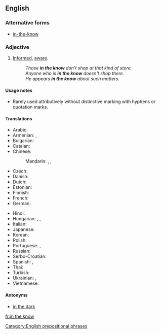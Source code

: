 ==English==

===Alternative forms===
* [[in-the-know]]

===Adjective===
{{en-adj|head=[[in]] [[the]] [[know]]}}

# [[informed|Informed]], [[aware]].
#: ''Those '''in the know''' don't shop at that kind of store.''
#: ''Anyone who is '''in the know''' doesn't shop there.''
#: ''He appears '''in the know''' about such matters.''

====Usage notes====
* Rarely used attributively without distinctive marking with hyphens or quotation marks.

====Translations====
{{trans-top|informed, aware}}
* Arabic: {{t|ar|على علم}}
* Armenian: {{t|hy|տեղյակ|sc=Armn}}, {{t|hy|բիթի|sc=Armn}}
* Bulgarian: {{t-needed|bg}}
* Catalan: {{t-needed|ca}}
* Chinese:
*: Mandarin: {{t+|cmn|知情|tr=zhīqíng|sc=Hani}}, {{t|cmn|[[有]][[知識]][[的]]|sc=Hani}}, {{t|cmn|[[有]][[知识]][[的]]|tr=yǒu zhīshi de|sc=Hani}}
* Czech: {{t-needed|cs}}
* Danish: {{t-needed|da}}
* Dutch: {{t|nl|ingeweid}}
* Estonian: {{t|et|teadlik}}
* Finnish: {{t+|fi|tietävä}}
* French: {{t+|fr|au courant}}
* German: {{t+|de|eingeweiht}}
{{trans-mid}}
* Hindi: {{t-needed|hi}}
* Hungarian: {{t+|hu|tájékozott}}, {{t+|hu|beavatott}}, {{t|hu|jól értesült}}
* Italian: {{t|it|al corrente}}
* Japanese: {{t-needed|ja}}
* Korean: {{t-needed|ko}}
* Polish: {{t-needed|pl}}
* Portuguese: {{t+|pt|informado|m}}, {{t+|pt|atento|m}}
* Russian: {{t+|ru|в ку́рсе}}
* Serbo-Croatian: {{t-needed|sh}}
* Spanish: {{t+|es|informado}}, {{t|es|en el ajo}}
* Thai: {{t-needed|th}}
* Turkish: {{t-needed|tr}}
* Ukrainian: {{t+|uk|обізнаний|tr=obíznanyj|sc=Cyrl}}, {{t|uk|в курсі|tr=v kúrsi|sc=Cyrl}}
* Vietnamese: {{t-needed|vi}}
{{trans-bottom}}

====Antonyms====
* [[in the dark]]

[[Category:English prepositional phrases]]

[[fr:in the know]]